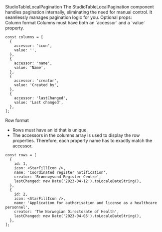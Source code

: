 
<Meta of={StudioTableLocalPaginationStories} />

<Heading level={1} size='small'>
  StudioTableLocalPagination
</Heading>
<Paragraph>The StudioTableLocalPagination component handles pagination internally, eliminating the need for manual control. It seamlessly manages pagination logic for you.</Paragraph>

<Heading level={2} size='xxsmall'>
  Optional props:
</Heading>
<StudioTableLocalPagination columns={propInfoColumns} rows={propInfoRowsLocalPagination} size="small" isSortable={false}/>
<br />

<Canvas of={StudioTableLocalPaginationStories.Preview} />

<Heading level={2} size='xsmall'>
  Column format
</Heading>
<Paragraph>Columns must have both an `accessor` and a `value` property.</Paragraph>

```tsx
const columns = [
  {
    accessor: 'icon',
    value: '',
  },
  {
    accessor: 'name',
    value: 'Name',
  },
  {
    accessor: 'creator',
    value: 'Created by',
  },
  {
    accessor: 'lastChanged',
    value: 'Last changed',
  },
];
```

<Heading level={2} size='xsmall'>
  Row format
</Heading>
<ul>
  <li>Rows must have an id that is unique.</li>
  <li>
    The accessors in the columns array is used to display the row properties. Therefore, each
    property name has to exactly match the accessor.
  </li>
</ul>

```tsx
const rows = [
  {
    id: 1,
    icon: <StarFillIcon />,
    name: 'Coordinated register notification',
    creator: 'Brønnøysund Register Centre',
    lastChanged: new Date('2023-04-12').toLocaleDateString(),
  },
  {
    id: 2,
    icon: <StarFillIcon />,
    name: 'Application for authorisation and license as a healthcare personnel',
    creator: 'The Norwegian Directorate of Health',
    lastChanged: new Date('2023-04-05').toLocaleDateString(),
  },
];
```
